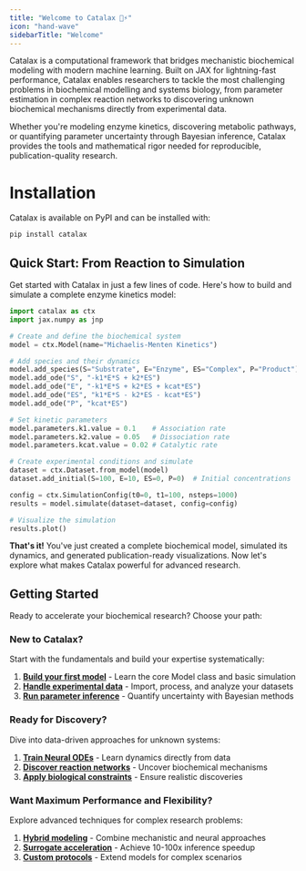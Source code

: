```yaml
---
title: "Welcome to Catalax 🧬⚡"
icon: "hand-wave"
sidebarTitle: "Welcome"
---
```


Catalax is a computational framework that bridges mechanistic biochemical modeling with modern machine learning. Built on JAX for lightning-fast performance, Catalax enables researchers to tackle the most challenging problems in biochemical modelling and systems biology, from parameter estimation in complex reaction networks to discovering unknown biochemical mechanisms directly from experimental data.

Whether you're modeling enzyme kinetics, discovering metabolic pathways, or quantifying parameter uncertainty through Bayesian inference, Catalax provides the tools and mathematical rigor needed for reproducible, publication-quality research.

# Installation

Catalax is available on PyPI and can be installed with:

```bash
pip install catalax
```

## Quick Start: From Reaction to Simulation

Get started with Catalax in just a few lines of code. Here's how to build and simulate a complete enzyme kinetics model:

```python
import catalax as ctx
import jax.numpy as jnp

# Create and define the biochemical system
model = ctx.Model(name="Michaelis-Menten Kinetics")

# Add species and their dynamics
model.add_species(S="Substrate", E="Enzyme", ES="Complex", P="Product")
model.add_ode("S", "-k1*E*S + k2*ES")
model.add_ode("E", "-k1*E*S + k2*ES + kcat*ES") 
model.add_ode("ES", "k1*E*S - k2*ES - kcat*ES")
model.add_ode("P", "kcat*ES")

# Set kinetic parameters
model.parameters.k1.value = 0.1    # Association rate
model.parameters.k2.value = 0.05   # Dissociation rate  
model.parameters.kcat.value = 0.02 # Catalytic rate

# Create experimental conditions and simulate
dataset = ctx.Dataset.from_model(model)
dataset.add_initial(S=100, E=10, ES=0, P=0)  # Initial concentrations

config = ctx.SimulationConfig(t0=0, t1=100, nsteps=1000)
results = model.simulate(dataset=dataset, config=config)

# Visualize the simulation
results.plot()
```

**That's it!** You've just created a complete biochemical model, simulated its dynamics, and generated publication-ready visualizations. Now let's explore what makes Catalax powerful for advanced research.

## Getting Started

Ready to accelerate your biochemical research? Choose your path:

### New to Catalax?
Start with the fundamentals and build your expertise systematically:

1. **[Build your first model](/docs/basic/model-class)** - Learn the core Model class and basic simulation
2. **[Handle experimental data](/docs/basic/data-management)** - Import, process, and analyze your datasets  
3. **[Run parameter inference](/docs/hmc/mcmc-basic)** - Quantify uncertainty with Bayesian methods

### Ready for Discovery?
Dive into data-driven approaches for unknown systems:

1. **[Train Neural ODEs](/docs/neural/neural-ode)** - Learn dynamics directly from data
2. **[Discover reaction networks](/docs/neural/rateflow-ode)** - Uncover biochemical mechanisms
3. **[Apply biological constraints](/docs/neural/neural-regularization)** - Ensure realistic discoveries

### Want Maximum Performance and Flexibility?  
Explore advanced techniques for complex research problems:

1. **[Hybrid modeling](/docs/neural/universal-ode)** - Combine mechanistic and neural approaches
2. **[Surrogate acceleration](/docs/hmc/surrogate-hmc)** - Achieve 10-100x inference speedup
3. **[Custom protocols](/docs/hmc/pre-post-models)** - Extend models for complex scenarios
